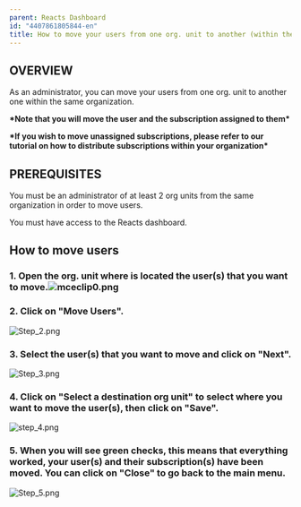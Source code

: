 ```yaml
---
parent: Reacts Dashboard
id: "4407861805844-en"
title: How to move your users from one org. unit to another (within the same organization)
---
```

OVERVIEW
--------

As an administrator, you can move your users from one org. unit to another one within the same organization.

**\*Note that you will move the user and the subscription assigned to them\***

**\*If you wish to move unassigned subscriptions, please refer to our tutorial on how to distribute subscriptions within your organization\***

PREREQUISITES
-------------

You must be an administrator of at least 2 org units from the same organization in order to move users.

You must have access to the Reacts dashboard.

How to move users
-----------------

### 1\. Open the org. unit where is located the user(s) that you want to move.![mceclip0.png](@assets/attachments/mceclip0.png)

### 2\. Click on "Move Users".  
![Step_2.png](@assets/attachments/Step_2.png)

### 3\. Select the user(s) that you want to move and click on "Next".  
![Step_3.png](@assets/attachments/Step_3.png)
  

### 4\. Click on "Select a destination org unit" to select where you want to move the user(s), then click on "Save".  
![step_4.png](@assets/attachments/step_4.png)
  

### 5\. When you will see green checks, this means that everything worked, your user(s) and their subscription(s) have been moved. You can click on "Close" to go back to the main menu.  
![Step_5.png](@assets/attachments/Step_5.png)


